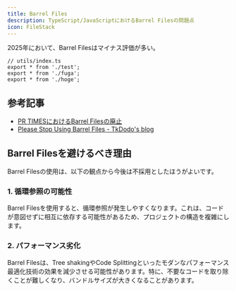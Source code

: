 ```yaml
---
title: Barrel Files
description: TypeScript/JavaScriptにおけるBarrel Filesの問題点
icon: FileStack
---
```


2025年において、Barrel Filesはマイナス評価が多い。

```tsx
// utils/index.ts
export * from './test';
export * from './fuga';
export * from './hoge';
```

## 参考記事

- [PR TIMESにおけるBarrel Filesの廃止](https://developers.prtimes.jp/2025/01/28/avoid-barrel-files-in-prtimes/)
- [Please Stop Using Barrel Files - TkDodo's blog](https://tkdodo.eu/blog/please-stop-using-barrel-files)

## Barrel Filesを避けるべき理由

Barrel Filesの使用は、以下の観点から今後は不採用としたほうがよいです。

### 1. 循環参照の可能性

Barrel Filesを使用すると、循環参照が発生しやすくなります。これは、コードが意図せずに相互に依存する可能性があるため、プロジェクトの構造を複雑にします。

### 2. パフォーマンス劣化

Barrel Filesは、Tree shakingやCode Splittingといったモダンなパフォーマンス最適化技術の効果を減少させる可能性があります。特に、不要なコードを取り除くことが難しくなり、バンドルサイズが大きくなることがあります。

